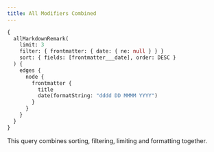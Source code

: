 ```yaml
---
title: All Modifiers Combined
---
```


```graphql preview
{
  allMarkdownRemark(
    limit: 3
    filter: { frontmatter: { date: { ne: null } } }
    sort: { fields: [frontmatter___date], order: DESC }
  ) {
    edges {
      node {
        frontmatter {
          title
          date(formatString: "dddd DD MMMM YYYY")
        }
      }
    }
  }
}
```

This query combines sorting, filtering, limiting and formatting together.
